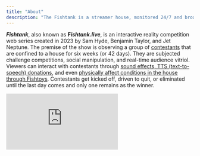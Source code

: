 ```yaml
---
title: "About"
description: "The Fishtank is a streamer house, monitored 24/7 and broadcasted live to the world. All bedrooms and common spaces are under audio and video surveillance. When the lights go out, the IR comes on. The Fishtank house never sleeps."
---
```


**_Fishtank_**, also known as **F*ishtank.live***, is an interactive reality competition web series created in 2023 by Sam Hyde, Benjamin Taylor, and Jet Neptune. The premise of the show is observing a group of [contestants](https://fishtanklive.mintlify.app/pages/contestants) that are confined to a house for six weeks (or 42 days). They are subjected challenge competitions, social manipulation, and real-time audience vitriol. Viewers can interact with contestants through [sound effects, TTS (text-to-speech) donations](https://fishtanklive.mintlify.app/pages/site/tts-sfx), and even [physically affect conditions in the house through Fishtoys](https://fishtanklive.mintlify.app/pages/site/fishtoys). Contestants get kicked off, driven to quit, or eliminated until the last day comes and only one remains as the winner.

<iframe
  src="https://www.youtube.com/embed/geUJ6Ikjh_0?si=FQjoNVaED_DgKb1v"
  title="YouTube video player"
  frameborder="0"
  allow="accelerometer; autoplay; clipboard-write; encrypted-media; gyroscope; picture-in-picture; web-share"
  referrerpolicy="strict-origin-when-cross-origin"
  allowfullscreen
  style={{ width: "100%", maxWidth: "100%", minHeight: "300px", outline: 0 }}
/>
